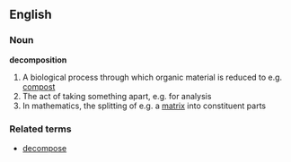 ==English==
===Noun===
'''decomposition''' 
#A biological process through which organic material is reduced to e.g. [[compost]]
#The act of taking something apart, e.g. for analysis
#In mathematics, the splitting of e.g. a [[matrix]] into constituent parts

===Related terms===
* [[decompose]]